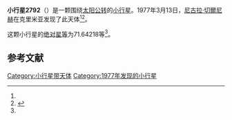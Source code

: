 {{Infobox planet
| bgcolour = #FFFFC0
| name = 2792 Ponomarev
| symbol = 
| image = 
| caption = 
| discovery = yes
| discovery_ref = 
| discoverer = [[尼古拉·切爾尼赫|尼古拉·切爾尼赫]]
| discovery_site = [[克里米亚|克里米亚]] 
| discovered = 1977年3月13日
| designations = yes
| mp_name = 
| named_after = 
| alt_names = 1977 EY1/ 1965 WE / 1970 ER3 / 1975 RV1 / 1982 UN
| mp_category = [[主带小行星|主带小行星]]
| orbit_ref = <ref name="a">[http://ssd.jpl.nasa.gov/sbdb.cgi?sstr=2792 2792 Ponomarev] {{Wayback|url=http://ssd.jpl.nasa.gov/sbdb.cgi?sstr=2792 |date=20201201090120 }}，小行星數據庫瀏覽器（JPL Small-Body Database Browser）－[[美国国家航空航天局|美国国家航空航天局]]喷气推进实验室</ref>
| epoch = 2456400.5 (2013年4月18日更新)
| aphelion = {{convert|2.5684773|AU|km|3|abbr=on|lk=out}}
| perihelion = {{convert|1.9848065|AU|km|3|abbr=on}}
| semimajor = {{convert|2.2766419|AU|km|3|abbr=on}}
| eccentricity = 0.1281868
| period = 1254.701777 [[日|日]]<br />3.44[[儒略年|儒略年]]
| avg_speed = 
| inclination = 9.37086
| asc_node = 16.74897
| mean_anomaly = 
| arg_peri = 71.64218
| satellites = 
| physical_characteristics = yes
| dimensions = 
| mass = 
| density = 
| surface_grav = 
| escape_velocity = 
| sidereal_day = 
| axial_tilt = 
| pole_ecliptic_lat = 
| pole_ecliptic_lon = 
| albedo = 
| temperatures= 
| temp_name1 = 
| mean_temp_1 = 
| max_temp_1 = 
| temp_name2 = 
| max_temp_2 = 
| spectral_type = 
| abs_magnitude = 71.64218
}}

'''小行星2792'''（{{lang-en|2792 Ponomarev}}）是一颗围绕[[太阳|太阳]][[公转|公转]]的[[小行星|小行星]]。1977年3月13日，[[尼古拉·切爾尼赫|尼古拉·切爾尼赫]]在克里米亚发现了此天体<ref name="a" /><ref>{{cite news|title=小行星列表|url=http://cfa-www.harvard.edu/iau/lists/NumberedMPs.txt|accessdate=2013-07-08|newspaper=哈佛大学|archive-date=2008-05-17|archive-url=https://web.archive.org/web/20080517010638/http://cfa-www.harvard.edu/iau/lists/NumberedMPs.txt|dead-url=no}}</ref>。

这颗小行星的[[绝对星等|绝对星等]]为71.64218等<ref name="a" />。

==参考文献==
{{reflist}}
{{Minor Planet Number|[[小行星2791|小行星2791]]|[[小行星2793|小行星2793]]}}

{{小天体}}

[[Category:小行星带天体|Category:小行星带天体]]
[[Category:1977年发现的小行星|Category:1977年发现的小行星]]

{{asteroid-stub}}